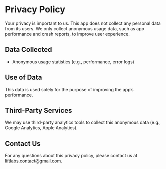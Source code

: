 # Privacy Policy

Your privacy is important to us. This app does not collect any personal data from its users. We only collect anonymous usage data, such as app performance and crash reports, to improve user experience.

## Data Collected

- Anonymous usage statistics (e.g., performance, error logs)

## Use of Data

This data is used solely for the purpose of improving the app’s performance.

## Third-Party Services

We may use third-party analytics tools to collect this anonymous data (e.g., Google Analytics, Apple Analytics).

## Contact Us

For any questions about this privacy policy, please contact us at liftlabs.contact@gmail.com.